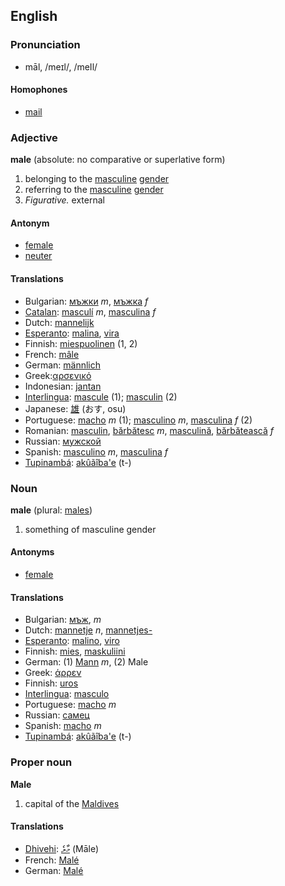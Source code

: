 ==English==
===Pronunciation===
*māl, /meɪl/, /meIl/
====Homophones====
*[[mail]]

===Adjective===
'''male''' (absolute: no comparative or superlative form)

#belonging to the [[masculine]] [[gender]]
#referring to the [[masculine]] [[gender]]
#''Figurative.'' external

====Antonym====
*[[female]]
*[[neuter]]

====Translations====
*Bulgarian: [[мъжки]] ''m'', [[мъжка]] ''f''
*[[Catalan]]: [[masculí]] ''m'', [[masculina]] ''f''
*Dutch: [[mannelijk]]
*[[Esperanto]]: [[malina]], [[vira]]
*Finnish: [[miespuolinen]] (1, 2)
*French: [[mâle]]
*German: [[männlich]]
*Greek:[[αρσενικό]]
*Indonesian: [[jantan]]
*[[Interlingua]]: [[mascule]] (1); [[masculin]] (2)
*Japanese: [[雄]] (おす, osu)
*Portuguese: [[macho]] ''m'' (1); [[masculino]] ''m'', [[masculina]] ''f'' (2)
*Romanian: [[masculin]], [[bărbătesc]] ''m'', [[masculină]], [[bărbătească]] ''f''
*Russian: [[мужской]]
*Spanish: [[masculino]] ''m'', [[masculina]] ''f''
*[[Tupinambá]]: [[akûãîba'e]] (t-)

===Noun===
'''male''' (plural: [[males]])

#something of masculine gender

====Antonyms====
*[[female]]

====Translations====
*Bulgarian: [[мъж]], ''m''
*Dutch: [[mannetje]] ''n'', [[mannetjes-]]
*[[Esperanto]]: [[malino]], [[viro]]
*Finnish: [[mies]], [[maskuliini]]
*German: (1) [[Mann]] ''m'', (2) Male
*Greek: [[άρρεν]]
*Finnish: [[uros]]
*[[Interlingua]]: [[masculo]]
*Portuguese: [[macho]] ''m''
*Russian: [[самец]]
*Spanish: [[macho]] ''m''
*[[Tupinambá]]: [[akûãîba'e]] (t-)

===Proper noun===
'''Male'''

#capital of the [[Maldives]]

====Translations====
*[[Dhivehi]]: [[މާލެ]] (Māle)
*French: [[Malé]]
*German: [[Malé]]